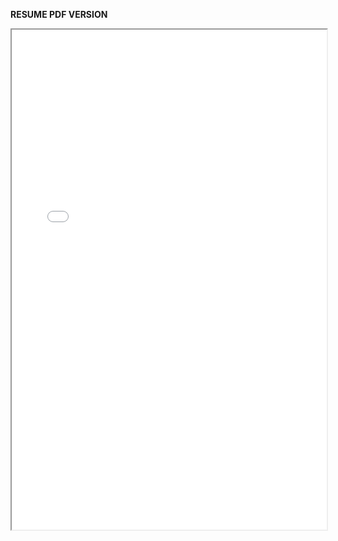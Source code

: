 

__RESUME PDF VERSION__

<iframe src="project/SallieTsang_CV_20221020.pdf" width="100%" height="800px">



